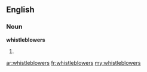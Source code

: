 ==English==

===Noun===
'''whistleblowers'''

# {{plural of|[[whistleblower]]}}

[[ar:whistleblowers]]
[[fr:whistleblowers]]
[[my:whistleblowers]]